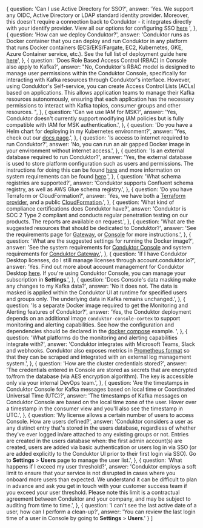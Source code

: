   {
    question: 'Can I use Active Directory for SSO?',
    answer:
      'Yes. We support any OIDC, Active Directory or LDAP standard identity provider. Moreover, this doesn\'t require a connection back to Conduktor - it integrates directly with your identify provider. View all our options for configuring SSO <a href="https://docs.conduktor.io/platform/category/configure-sso/" target="_blank">here</a>  ',
  },
  {
    question: 'How can we deploy Conduktor?',
    answer:
      'Conduktor runs as Docker container that you can deploy and run Conduktor in any platform that runs Docker containers (ECS/EKS/Fargate, EC2, Kubernetes, GKE, Azure Container service, etc.). See the full list of deployment guide here <a href="https://docs.conduktor.io/platform/category/deployment-options/" target="_blank">here</a>',
  },
  {
    question: 'Does Role Based Access Control (RBAC) in Console also apply to Kafka?',
    answer:
      "No, Conduktor's RBAC model is designed to manage user permissions within the Conduktor Console, specifically for interacting with Kafka resources through Conduktor's interface. However, using Conduktor's Self-service, you can create Access Control Lists (ACLs) based on applications. This allows application teams to manage their Kafka resources autonomously, ensuring that each application has the necessary permissions to interact with Kafka topics, consumer groups and other resources. ",
  },
  {
    question: 'Can we use IAM for MSK?',
    answer:
      'Yes, Conduktor doesn\'t currently support modifying IAM policies but is fully compatible with IAM for MSK authentication.',
  },
  {
    question: 'Do you have a Helm chart for deploying in my Kubernetes environment?',
    answer: 'Yes, check out our <a href="https://docs.conduktor.io/platform/get-started/installation/get-started/kubernetes/" target="_blank">docs page</a>.',
  },
  {
    question: 'Is access to internet required to run Conduktor?',
    answer:
      'No, you can run an air gapped Docker image in your environment without internet access.',
  },
  {
    question: 'Is an external database required to run Conduktor?',
    answer:
      'Yes, the external database is used to store platform configuration such as users and permissions. The instructions for doing this can be found <a href="https://docs.conduktor.io/platform/get-started/configuration/database/" target="_blank">here</a> and more information on system requirements can be found <a href="https://docs.conduktor.io/platform/get-started/installation/hardware/" target="_blank">here</a>.',
  },
  {
    question: 'What schema registries are supported?',
    answer:
      'Conduktor supports Confluent schema registry, as well as AWS Glue schema registry.',
  },
  {
    question: 'Do you have Terraform or CloudFormation?',
    answer:
      'Yes, we have both a <a href="https://docs.conduktor.io/platform/reference/terraform-reference/" target="_blank">Terraform provider</a>, and a public <a href="https://docs.conduktor.io/platform/get-started/installation/get-started/CloudFormation/" target="_blank">CloudFormation</a>.',
  },
  {
    question: 'What kind of compliance certifications does Conduktor have?',
    answer: 'Conduktor is SOC 2 Type 2 compliant and conducts regular penetration testing on our products. The reports are available on request.',
  },
  {
    question: 'What are the suggested resources that should be dedicated to Conduktor?',
    answer:
      'See the requirements page for <a href="https://docs.conduktor.io/gateway/get-started/system-requirements/" target="_blank">Gateway</a>, or <a href="https://docs.conduktor.io/platform/get-started/installation/hardware/" target="_blank">Console</a> for more instructions.',
  },
  {
    question: 'What are the suggested settings for running the Docker image?',
    answer:
      'See the system requirements for <a href="https://docs.conduktor.io/platform/get-started/installation/hardware/" target="_blank">Conduktor Console</a> and system requirements for <a href="https://docs.conduktor.io/gateway/get-started/system-requirements/" target="_blank">Conduktor Gateway.</a>',
  },
  {
    question:
      'If I have Conduktor Desktop licenses, do I still manage licenses through account.conduktor.io?',
    answer:
      'Yes. Find out more about account management for Conduktor Desktop <a href="https://docs.conduktor.io/portal/account-management" target="_blank">here</a>. If you\'re using Conduktor Console, you can manage your subscription in **Settings**.',
  },
  {
    question: 'Does Console\'s data masking make any changes to my Kafka data?',
    answer: 'No it does not. The data is masked is applied within the Conduktor UI at runtime for specified users and groups only. The underlying data in Kafka remains unchanged.',
  },
  {
    question:
      'Is a separate Docker image required to get the Monitoring and Alerting features of Conduktor?',
    answer:
      'Yes, the Conduktor deployment depends on an additional image `conduktor-console-cortex` to support monitoring and alerting capabilities. See how the configuration and dependencies should be declared in the <a href="https://docs.conduktor.io/platform/get-started/installation/get-started/docker/#advanced-setup" target="_blank">docker compose</a> example. ',
  },
  {
    question:
      'What platforms do the monitoring and alerting capabilities integrate with?',
    answer: 'Conduktor integrates with Microsoft Teams, Slack and webhooks. Conduktor also exposes metrics in <a href="https://docs.conduktor.io/platform/reference/metric-reference/" target="_blank">Prometheus format</a> so that they can be scraped and integrated with an external log management system.',
  },
  {
    question: 'How are the cluster credentials stored?',
    answer:
      'The credentials entered in Console are stored as secrets that are encrypted to/from the database (via AES encryption algorithm). The key is accessible only via your internal DevOps team.',
  },
  {
    question:
      'Are the timestamps in Conduktor Console for Kafka messages based on local time or Coordinated Universal Time (UTC)?',
    answer:
      'The timestamps of Kafka messages on Conduktor Console are based on the local time zone of the user. Hover over a timestamp in the consumer view and you\'ll also see the timestamp in UTC.',
  },
  {
    question:
      'My license allows a certain number of users to access Console. How are users defined?',
    answer:
      'Conduktor considers a user as any distinct entry that\'s stored in the users database, regardless of whether they\'ve ever logged in/are attached to any existing groups or not. Entries are created in the users database when: the first admin account(s) are created, users are added via basic authentication or users log in via SSO (or are added explicitly to the Conduktor UI prior to their first login via SSO). Go to **Settings** > **Users** page to manage the user list.',
  },
  {
    question:
      'What happens if I exceed my user threshold?',
    answer:
      'Conduktor employs a soft limit to ensure that your service is not disrupted in cases where you onboard more users than expected. We understand it can be difficult to plan in advance and ask you get in touch with your customer success team if you exceed your user threshold. Please note this limit is a contractual agreement between Conduktor and your company, and may be subject to auditing from time to time.',
  },
  {
    question:
      'I can\'t see the last active date of a user, how can I perform a clean-up?',
    answer:
      'You can review the last login time of a user in Console by going to **Settings** > **Users**.'
  }
]
